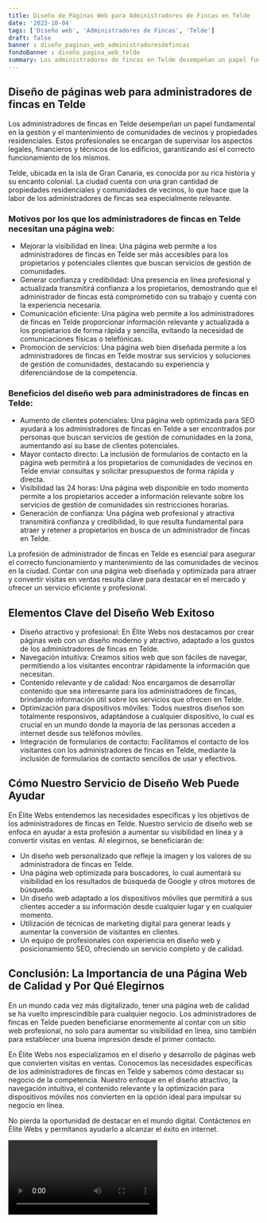 ```yaml
---
title: Diseño de Páginas Web para Administradores de Fincas en Telde
date: '2023-10-04'
tags: ['Diseño web', 'Administradores de Fincas', 'Telde']
draft: false
banner : diseño_paginas_web_administradoresdefincas
fondoBanner : diseño_pagina_web_telde
summary: Los administradores de fincas en Telde desempeñan un papel fundamental en la gestión y el mantenimiento de comunidades de vecinos y propiedades residenciales. Estos profesionales se encargan de supervisar los aspectos legales, financieros y técnicos de los edificios, garantizando así el correcto funcionamiento de los mismos.
---
```


## Diseño de páginas web para administradores de fincas en Telde

Los administradores de fincas en Telde desempeñan un papel fundamental en la gestión y el mantenimiento de comunidades de vecinos y propiedades residenciales. Estos profesionales se encargan de supervisar los aspectos legales, financieros y técnicos de los edificios, garantizando así el correcto funcionamiento de los mismos.

Telde, ubicada en la isla de Gran Canaria, es conocida por su rica historia y su encanto colonial. La ciudad cuenta con una gran cantidad de propiedades residenciales y comunidades de vecinos, lo que hace que la labor de los administradores de fincas sea especialmente relevante.

### Motivos por los que los administradores de fincas en Telde necesitan una página web:

- Mejorar la visibilidad en línea: Una página web permite a los administradores de fincas en Telde ser más accesibles para los propietarios y potenciales clientes que buscan servicios de gestión de comunidades.
- Generar confianza y credibilidad: Una presencia en línea profesional y actualizada transmitirá confianza a los propietarios, demostrando que el administrador de fincas está comprometido con su trabajo y cuenta con la experiencia necesaria.
- Comunicación eficiente: Una página web permite a los administradores de fincas en Telde proporcionar información relevante y actualizada a los propietarios de forma rápida y sencilla, evitando la necesidad de comunicaciones físicas o telefónicas.
- Promoción de servicios: Una página web bien diseñada permite a los administradores de fincas en Telde mostrar sus servicios y soluciones de gestión de comunidades, destacando su experiencia y diferenciándose de la competencia.

### Beneficios del diseño web para administradores de fincas en Telde:

- Aumento de clientes potenciales: Una página web optimizada para SEO ayudará a los administradores de fincas en Telde a ser encontrados por personas que buscan servicios de gestión de comunidades en la zona, aumentando así su base de clientes potenciales.
- Mayor contacto directo: La inclusión de formularios de contacto en la página web permitirá a los propietarios de comunidades de vecinos en Telde enviar consultas y solicitar presupuestos de forma rápida y directa.
- Visibilidad las 24 horas: Una página web disponible en todo momento permite a los propietarios acceder a información relevante sobre los servicios de gestión de comunidades sin restricciones horarias.
- Generación de confianza: Una página web profesional y atractiva transmitirá confianza y credibilidad, lo que resulta fundamental para atraer y retener a propietarios en busca de un administrador de fincas en Telde.

La profesión de administrador de fincas en Telde es esencial para asegurar el correcto funcionamiento y mantenimiento de las comunidades de vecinos en la ciudad. Contar con una página web diseñada y optimizada para atraer y convertir visitas en ventas resulta clave para destacar en el mercado y ofrecer un servicio eficiente y profesional.

<GifSeo />

<Cta />

## Elementos Clave del Diseño Web Exitoso

- Diseño atractivo y profesional: En Élite Webs nos destacamos por crear páginas web con un diseño moderno y atractivo, adaptado a los gustos de los administradores de fincas en Telde.
- Navegación intuitiva: Creamos sitios web que son fáciles de navegar, permitiendo a los visitantes encontrar rápidamente la información que necesitan.
- Contenido relevante y de calidad: Nos encargamos de desarrollar contenido que sea interesante para los administradores de fincas, brindando información útil sobre los servicios que ofrecen en Telde.
- Optimización para dispositivos móviles: Todos nuestros diseños son totalmente responsivos, adaptándose a cualquier dispositivo, lo cual es crucial en un mundo donde la mayoría de las personas acceden a internet desde sus teléfonos móviles.
- Integración de formularios de contacto: Facilitamos el contacto de los visitantes con los administradores de fincas en Telde, mediante la inclusión de formularios de contacto sencillos de usar y efectivos.

## Cómo Nuestro Servicio de Diseño Web Puede Ayudar

En Élite Webs entendemos las necesidades específicas y los objetivos de los administradores de fincas en Telde. Nuestro servicio de diseño web se enfoca en ayudar a esta profesión a aumentar su visibilidad en línea y a convertir visitas en ventas. Al elegirnos, se beneficiarán de:

- Un diseño web personalizado que refleje la imagen y los valores de su administradora de fincas en Telde.
- Una página web optimizada para buscadores, lo cual aumentará su visibilidad en los resultados de búsqueda de Google y otros motores de búsqueda.
- Un diseño web adaptado a los dispositivos móviles que permitirá a sus clientes acceder a su información desde cualquier lugar y en cualquier momento.
- Utilización de técnicas de marketing digital para generar leads y aumentar la conversión de visitantes en clientes.
- Un equipo de profesionales con experiencia en diseño web y posicionamiento SEO, ofreciendo un servicio completo y de calidad.

## Conclusión: La Importancia de una Página Web de Calidad y Por Qué Elegirnos

En un mundo cada vez más digitalizado, tener una página web de calidad se ha vuelto imprescindible para cualquier negocio. Los administradores de fincas en Telde pueden beneficiarse enormemente al contar con un sitio web profesional, no solo para aumentar su visibilidad en línea, sino también para establecer una buena impresión desde el primer contacto.

En Élite Webs nos especializamos en el diseño y desarrollo de páginas web que convierten visitas en ventas. Conocemos las necesidades específicas de los administradores de fincas en Telde y sabemos cómo destacar su negocio de la competencia. Nuestro enfoque en el diseño atractivo, la navegación intuitiva, el contenido relevante y la optimización para dispositivos móviles nos convierten en la opción ideal para impulsar su negocio en línea.

No pierda la oportunidad de destacar en el mundo digital. Contáctenos en Élite Webs y permítanos ayudarlo a alcanzar el éxito en internet.

<Video />

<CtaBot job='Administradores de Fincas' city='Telde'/>

<Gmaps query='Telde+españa+maps' />